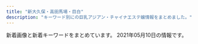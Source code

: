 ```yaml
---
title: "新大久保・高田馬場・目白"
description: "キーワード別にの巨乳アジアン・チャイナエステ嬢情報をまとめました。"
---
```


新着画像と新着キーワードをまとめています。
2021年05月10日の情報です。

<DmmAffiliateIns />
<KeywordTable
  shops={
    [
    {
        "img_links": [
            "http://www.aromaonly1.com/images/index_08.jpg",
            "http://www.aromaonly1.com/images/aromaonly1_468x60.png",
            "http://www.aromaonly1.com/uploads/b43afdf6c0db7020b472f89b05664984.jpg",
            "http://www.aromaonly1.com/images/fanhui.png",
            "http://www.aromaonly1.com/uploads/015cba9c432d730d26583fe998534fa6.jpg",
            "http://www.aromaonly1.com/uploads/ac75f516de3602f2ed5de1d9e2383a35.jpg",
            "http://www.aromaonly1.com/images/index_03.jpg",
            "http://www.aromaonly1.com/images/index_04.jpg",
            "http://www.aromaonly1.com/images/interior_10.jpg",
            "http://www.aromaonly1.com/images/index_06.jpg",
            "http://www.aromaonly1.com/images/index_02.jpg",
            "http://www.aromaonly1.com/images/index_21.jpg",
            "http://www.aromaonly1.com/uploads/39a20c0f1405de5aa73fad53492e41be.jpg",
            "http://www.aromaonly1.com/images/index_11.jpg",
            "http://www.aromaonly1.com/images/index_20.jpg",
            "http://www.aromaonly1.com/images/index_15.jpg",
            "http://www.aromaonly1.com/uploads/56e94a67d1aa4ea89d5f2064a387ab96.jpg",
            "http://www.aromaonly1.com/images/index_12.jpg",
            "http://www.aromaonly1.com/images/girls_10.jpg",
            "http://www.aromaonly1.com/uploads/8e9e8b4d89b256773f17dff61368328c.jpg",
            "http://www.aromaonly1.com/uploads/66dc68de1f9c001b6f15d52303314efc.jpg",
            "http://www.aromaonly1.com/uploads/18799c1985ca7d1cd026808323ec51c2.jpg",
            "http://www.aromaonly1.com/images/index_19.jpg",
            "http://www.aromaonly1.com/uploads/3e6ede4dd71b9611bfc0fc01fff82057.jpg",
            "http://www.aromaonly1.com/my_work/images/pic1.png",
            "http://www.aromaonly1.com/images/service_11.jpg",
            "http://www.aromaonly1.com/images/index_14.jpg",
            "http://www.aromaonly1.com/images/index_01.jpg",
            "http://www.aromaonly1.com/images/index_18.jpg",
            "http://www.aromaonly1.com/images/index_16.jpg",
            "http://www.aromaonly1.com/images/service_10.jpg",
            "http://www.aromaonly1.com/uploads/2f5941103973429d3981087968a845a3.jpg",
            "http://www.aromaonly1.com/images/index_05.jpg",
            "http://www.aromaonly1.com/uploads/e01fa669285bc99ba782abfd90a08bb2.jpg",
            "http://www.aromaonly1.com/uploads/0d74a4af5e268e3562daa56048c13906.jpg",
            "http://www.aromaonly1.com/images/link_10.jpg",
            "http://www.aromaonly1.com/uploads/5f4083d49285cbe64774b1bd70e86150.jpg",
            "http://www.aromaonly1.com/images/index_07.jpg",
            "http://www.aromaonly1.com/images/index_17.jpg",
            "http://www.aromaonly1.com/uploads/c24b4a66b959c50d941c227e2167e47a.jpg"
        ],
        "keywords": {
            "C": 3,
            "88": 3,
            "E": 2,
            "D": 2,
            "86": 4
        },
        "name": "NEW ONLY ONE",
        "station": "JR\u9ad8\u7530\u99ac\u5834\u99c5",
        "url": "http://www.aromaonly1.com/"
    },
    {
        "keywords": {
            "C": 36
        },
        "img_links": [
            "http://aes-salon.com/scdl/staff/10341mb.jpg",
            "http://aes-salon.com/img/access/roaddm.png",
            "http://aes-salon.com/scdl/staff/10631.jpg",
            "http://aes-salon.com/scdl/staff/10711mb.jpg",
            "http://aes-salon.com/scdl/staff/10411mb.jpg",
            "http://aes-salon.com/img/ttl_staff.png",
            "http://aes-salon.com/scdl/staff/10693.jpg",
            "http://aes-salon.com/pic/top2.jpg",
            "http://aes-salon.com/pic/head.jpg",
            "http://aes-salon.com/scdl/staff/10562.jpg",
            "http://aes-salon.com/scdl/staff/10081.jpg",
            "http://aes-salon.com/scdl/staff/10561mb.jpg",
            "http://aes-salon.com/scdl/staff/10651mb.jpg",
            "http://aes-salon.com/scdl/staff/10461.jpg",
            "http://aes-salon.com/scdl/staff/10661.jpg",
            "http://aes-salon.com/scdl/staff/10511mb.jpg",
            "http://aes-salon.com/scdl/staff/10561.jpg",
            "http://aes-salon.com/img/access/road1.jpg",
            "http://aes-salon.com/scdl/staff/10601.jpg",
            "http://aes-salon.com/scdl/staff/10471.jpg",
            "http://aes-salon.com/img/ttl_attbnr.jpg",
            "http://aes-salon.com/scdl/staff/10591mb.jpg",
            "http://aes-salon.com/scdl/staff/10502.jpg",
            "http://aes-salon.com/scdl/staff/10691mb.jpg",
            "http://aes-salon.com/scdl/staff/10441mb.jpg",
            "http://aes-salon.com/img/ttl_att.png",
            "http://aes-salon.com/scdl/staff/10341.jpg",
            "http://aes-salon.com/scdl/staff/10092.jpg",
            "http://aes-salon.com/img/ttl_bekan.jpg",
            "http://aes-salon.com/img/system/campaign.jpg",
            "http://aes-salon.com/scdl/staff/10441.jpg",
            "http://aes-salon.com/scdl/staff/10563.jpg",
            "http://aes-salon.com/scdl/staff/10291mb.jpg",
            "http://aes-salon.com/scdl/staff/10601mb.jpg",
            "http://aes-salon.com/scdl/staff/10091.jpg",
            "http://aes-salon.com/scdl/staff/10641mb.jpg",
            "http://aes-salon.com/scdl/staff/10571mb.jpg",
            "http://aes-salon.com/scdl/staff/10121.jpg",
            "http://aes-salon.com/scdl/staff/10671mb.jpg",
            "http://aes-salon.com/scdl/staff/10621.jpg",
            "http://aes-salon.com/scdl/staff/10621mb.jpg",
            "http://aes-salon.com/scdl/staff/10121mb.jpg",
            "http://aes-salon.com/scdl/staff/10501mb.jpg",
            "http://aes-salon.com/scdl/staff/10291.jpg",
            "http://aes-salon.com/scdl/staff/10083.jpg",
            "http://aes-salon.com/scdl/staff/10511.jpg",
            "http://aes-salon.com/img/ttl_mobile.jpg",
            "http://aes-salon.com/scdl/staff/10462.jpg",
            "http://aes-salon.com/img/access/road3.jpg",
            "http://aes-salon.com/scdl/staff/10412.jpg",
            "http://aes-salon.com/scdl/staff/10342.jpg",
            "http://aes-salon.com/scdl/staff/10691.jpg",
            "http://aes-salon.com/scdl/staff/10701mb.jpg",
            "http://aes-salon.com/scdl/staff/10351.jpg",
            "http://aes-salon.com/scdl/staff/10711.jpg",
            "http://aes-salon.com/scdl/staff/10461mb.jpg",
            "http://aes-salon.com/scdl/staff/10292.jpg",
            "http://aes-salon.com/scdl/staff/10091mb.jpg",
            "http://aes-salon.com/scdl/staff/10081mb.jpg",
            "http://aes-salon.com/scdl/staff/10592.jpg",
            "http://aes-salon.com/scdl/staff/10661mb.jpg",
            "http://aes-salon.com/img/ttl_sister.png",
            "http://aes-salon.com/scdl/staff/10631mb.jpg",
            "http://aes-salon.com/scdl/staff/10471mb.jpg",
            "http://aes-salon.com/scdl/staff/10694.jpg",
            "http://aes-salon.com/scdl/staff/10671.jpg",
            "http://aes-salon.com/scdl/staff/10082.jpg",
            "http://aes-salon.com/scdl/staff/10122.jpg",
            "http://aes-salon.com/scdl/staff/10472.jpg",
            "http://aes-salon.com/img/access/road2.jpg",
            "http://aes-salon.com/pic/top1.jpg",
            "http://aes-salon.com/scdl/staff/10692.jpg",
            "http://aes-salon.com/scdl/staff/10351mb.jpg",
            "http://aes-salon.com/scdl/staff/10571.jpg",
            "http://aes-salon.com/img/access/road4.jpg",
            "http://aes-salon.com/scdl/staff/10651.jpg",
            "http://aes-salon.com/scdl/staff/10602.jpg",
            "http://aes-salon.com/scdl/staff/10591.jpg",
            "http://aes-salon.com/scdl/staff/10411.jpg",
            "http://aes-salon.com/scdl/staff/10701.jpg",
            "http://aes-salon.com/scdl/staff/10641.jpg",
            "http://aes-salon.com/img/ttl_nouka.jpg",
            "http://aes-salon.com/scdl/staff/10501.jpg",
            "http://aes-salon.com/i/files/homeimg.jpg"
        ],
        "url": "http://aes-salon.com/",
        "station": "JR\u5927\u4e45\u4fdd\u99c5\u5317\u53e3",
        "name": "Lovely Heart"
    },
    {
        "url": "http://familiar.ests.jp/",
        "keywords": {
            "83": 3,
            "C": 18,
            "86": 3
        },
        "name": "\u99ac\u5834one",
        "station": "JR\u9ad8\u7530\u99ac\u5834\u99c5\u65e9\u7a32\u7530\u53e3",
        "img_links": [
            "http://familiar.ests.jp/images/bian.jpg",
            "http://familiar.ests.jp/images/s_staff.png",
            "http://familiar.ests.jp/photos/sites/33/2020/10/2020101901153954.jpg",
            "http://familiar.ests.jp/images/staff_bj4s.png",
            "http://familiar.ests.jp/photos/sites/33/2020/10/2020101409554799.jpg",
            "http://familiar.ests.jp/photos/sites/33/2019/09/2019092718554568.jpg",
            "http://familiar.ests.jp/photos/sites/33/2019/09/2019092718570723.jpg",
            "http://familiar.ests.jp/photos/sites/33/2019/07/2019073009094778.jpg",
            "http://familiar.ests.jp/images/s_service.png",
            "http://familiar.ests.jp/images/staff_bj1s.png",
            "http://familiar.ests.jp/images/acc.png",
            "http://familiar.ests.jp/images/news.png",
            "http://familiar.ests.jp/images/info.png",
            "http://familiar.ests.jp/images/mobile.jpg",
            "http://familiar.ests.jp/images/top.jpg",
            "http://familiar.ests.jp/images/nei_bj1.png",
            "http://familiar.ests.jp/photos/sites/33/2019/09/2019092318545965.jpg",
            "http://familiar.ests.jp/images/service.jpg",
            "http://familiar.ests.jp/images/s_link.png"
        ]
    },
    {
        "name": "Honey At Home \u30cf\u30cb\u30fc\u30a2\u30c3\u30c8\u30db\u30fc\u30e0",
        "station": "JR\u9ad8\u7530\u99ac\u5834\u99c5\u65e9\u7a32\u7530\u53e3",
        "url": "http://www.china-es.info/",
        "img_links": [
            "http://www.china-es.info/images/int3.jpg",
            "http://www.china-es.info/images/rec2.jpg",
            "http://www.china-es.info/images/rec1.jpg",
            "http://www.china-es.info/images/mobile.jpg",
            "http://www.china-es.info/img/ringo1.jpg",
            "http://www.china-es.info/images/menu/staff.jpg",
            "http://www.china-es.info/img/nana2.jpg",
            "http://www.china-es.info/images/news.jpg",
            "http://www.china-es.info/images/menu/interior.jpg",
            "http://www.china-es.info/images/head.jpg",
            "http://www.china-es.info/images/int2.jpg",
            "http://www.china-es.info/images/menu/top.jpg",
            "http://www.china-es.info/images/int4.jpg",
            "http://www.china-es.info/images/sys2.jpg",
            "http://www.china-es.info/img/nana1.jpg",
            "http://www.china-es.info/images/top.jpg",
            "http://www.china-es.info/images/sys3.jpg",
            "http://www.china-es.info/images/staff_t.jpg",
            "http://www.china-es.info/images/sys1.jpg",
            "http://www.china-es.info/images/interior_t.jpg",
            "http://www.china-es.info/img/hibiki1.jpg",
            "http://www.china-es.info/images/int1.jpg"
        ],
        "keywords": {}
    },
    {
        "name": "RAN\uff5e\u30e9\u30f3\uff5e",
        "img_links": [
            "http://esthe.top/images/Bottom_02.jpg",
            "http://esthe.top/images/an_2_04.jpg",
            "http://esthe.top/images/staff_images/staff_04b.jpg",
            "http://esthe.top/images/demo/slider/tooltips/slide1.png",
            "http://esthe.top/images/demo/slider/images/slide2.png",
            "http://esthe.top/images/demo/slider/tooltips/slide5.png",
            "http://esthe.top/images/staff_images/staff_01a.jpg",
            "http://esthe.top/images/demo/slider/tooltips/slide4.png",
            "http://esthe.top/images/staff_images/staff_09b.jpg",
            "http://esthe.top/images/an_2_06.jpg",
            "http://esthe.top/images/room_images/gallery-02.jpg",
            "http://esthe.top/images/room_images/gallery-01.jpg",
            "http://esthe.top/images/room_images/gallery-06.jpg",
            "http://esthe.top/images/demo/slider/tooltips/slide3.png",
            "http://esthe.top/images/demo/slider/tooltips/slide2.png",
            "http://esthe.top/images/staff_images/staff_010b.jpg",
            "http://esthe.top/images/an_1_06.jpg",
            "http://esthe.top/images/staff_images/staff_09a.jpg",
            "http://esthe.top/images/an_1_07.jpg",
            "http://esthe.top/images/an_2_05.jpg",
            "http://esthe.top/images/room_images/gallery-03.jpg",
            "http://esthe.top/images/an_2_07.jpg",
            "http://esthe.top/images/an_1_04.jpg",
            "http://esthe.top/images/staff_images/staff_04a.jpg",
            "http://esthe.top/images/acs_ima/access-02.jpg",
            "http://esthe.top/images/an_2_03.jpg",
            "http://esthe.top/images/an_1_03.jpg",
            "http://esthe.top/images/acs_ima/access-04.jpg",
            "http://esthe.top/images/staff_images/staff_012a.jpg",
            "http://esthe.top/images/room_images/index-02.jpg",
            "http://esthe.top/images/demo/slider/images/slide4.png",
            "http://esthe.top/images/acs_ima/access-03.jpg",
            "http://esthe.top/images/staff_images/staff_07b.jpg",
            "http://esthe.top/images/an_1_05.jpg",
            "http://esthe.top/images/an_2_02.jpg",
            "http://esthe.top/images/demo/slider/images/slide5.png",
            "http://esthe.top/images/staff_images/staff_010a.jpg",
            "http://esthe.top/images/room_images/index-01.jpg",
            "http://esthe.top/images/Bottom_01.jpg",
            "http://esthe.top/images/acs_ima/access-01.jpg",
            "http://esthe.top/images/demo/slider/images/slide1.png",
            "http://esthe.top/images/staff_images/staff_07a.jpg",
            "http://esthe.top/images/staff_images/staff_01b.jpg",
            "http://esthe.top/images/room_images/gallery-05.jpg",
            "http://esthe.top/images/QRcode.jpg",
            "http://esthe.top/images/room_images/gallery-04.jpg",
            "http://esthe.top/images/an_1_02.jpg",
            "http://esthe.top/images/demo/slider/images/slide3.png"
        ],
        "station": "JR\u9ad8\u7530\u99ac\u5834\u99c5\u6771\u53e3",
        "url": "http://esthe.top/",
        "keywords": {}
    },
    {
        "url": "http://massage-1.net/",
        "name": "\u697d\u5712",
        "station": "JR\u9ad8\u7530\u99ac\u5834\u99c5\u65e9\u7a32\u7530\u53e3",
        "keywords": {},
        "img_links": [
            "http://massage-1.net/images/page_top.png",
            "http://massage-1.net/images/top/top_03.jpg",
            "http://massage-1.net/images/top/top_02.jpg",
            "http://massage-1.net/images/top/top_01.jpg",
            "http://massage-1.net/images/home/top.jpg",
            "http://massage-1.net/images/top/top_04.jpg",
            "http://massage-1.net/images/top/top_08.png",
            "http://massage-1.net/images/top/top_06.jpg",
            "http://massage-1.net/images/top/top_05.jpg",
            "http://massage-1.net/images/staff_image/staf_05a.jpg"
        ]
    },
    {
        "station": "JR\u65b0\u5927\u4e45\u4fdd\u99c5",
        "img_links": [
            "http://www.harunoyume.com/images/service-image.jpg",
            "http://www.harunoyume.com/images/discount.jpg",
            "http://www.harunoyume.com/images/covergirl.jpg",
            "http://www.harunoyume.com/images/campaign.jpg"
        ],
        "url": "http://www.harunoyume.com/",
        "name": "\u6625\u306e\u5922",
        "keywords": {}
    },
    {
        "keywords": {},
        "station": "JR\u5927\u4e45\u4fdd\u99c5\u5317\u53e3",
        "url": "http://p-aroma.work/",
        "name": "\u7652\u3057\u306e\u51fa\u4f1a\u3044",
        "img_links": [
            "http://p-aroma.work/images/7.jpg",
            "http://p-aroma.work/images/4.jpg",
            "http://p-aroma.work/img/mayu1.png",
            "http://p-aroma.work/img/mirai1.png",
            "http://p-aroma.work/images/staff_t.png",
            "http://p-aroma.work/staff/mirai.jpg",
            "http://p-aroma.work/staff/ayaka.jpg",
            "http://p-aroma.work/img/rina1.png",
            "http://p-aroma.work/images/s2.jpg",
            "http://p-aroma.work/images/sys.png",
            "http://p-aroma.work/images/s1.png",
            "http://p-aroma.work/staff/rina.jpg",
            "http://p-aroma.work/images/3.jpg",
            "http://p-aroma.work/img/kasumi1.png",
            "http://p-aroma.work/staff/mayu.jpg",
            "http://p-aroma.work/images/6.jpg",
            "http://p-aroma.work/images/tel.jpg",
            "http://p-aroma.work/images/interior_t.png",
            "http://p-aroma.work/staff/haru.jpg",
            "http://p-aroma.work/images/s1.jpg",
            "http://p-aroma.work/images/2.jpg",
            "http://p-aroma.work/images/news.jpg",
            "http://p-aroma.work/img/ayaka1.png",
            "http://p-aroma.work/images/mobile.jpg",
            "http://p-aroma.work/images/int2.png",
            "http://p-aroma.work/images/head.jpg",
            "http://p-aroma.work/img/haru1.png",
            "http://p-aroma.work/images/1.jpg",
            "http://p-aroma.work/staff/kasumi.jpg",
            "http://p-aroma.work/images/int1.png"
        ]
    },
    {
        "name": "\u7e01\u4e2d\u7e01\uff5e\u3048\u3093\u3061\u3085\u3046\u3048\u3093\uff5e",
        "url": "http://www.enchuen.com/",
        "img_links": [
            "http://www.enchuen.com/images/img_service02.png",
            "http://www.enchuen.com/images/interior02.jpg",
            "http://www.enchuen.com/images/ins_footer.png",
            "http://www.enchuen.com/images/img_service03.png",
            "http://www.enchuen.com/images/interior04.jpg",
            "http://www.enchuen.com/images/therapist_yume_s.jpg",
            "http://www.enchuen.com/images/mess_footer.png",
            "http://www.enchuen.com/images/h2_alliancegide.png",
            "http://www.enchuen.com/images/therapist_kaori.jpg",
            "http://www.enchuen.com/images/therapist_kaori_s.jpg",
            "http://www.enchuen.com/images/img_slider02.png",
            "http://www.enchuen.com/images/h2_twitter.png",
            "http://www.enchuen.com/images/therapist_yume.jpg",
            "http://www.enchuen.com/images/therapist_noa_s.jpg",
            "http://www.enchuen.com/images/btn_gnavi05_no.png",
            "http://www.enchuen.com/images/img_service06.png",
            "http://www.enchuen.com/images/interior03_s.jpg",
            "http://www.enchuen.com/images/tel_header.png",
            "http://www.enchuen.com/images/img_aromaoil.png",
            "http://www.enchuen.com/images/h2_alltherapist.png",
            "http://www.enchuen.com/images/img_slider01.png",
            "http://www.enchuen.com/images/btn_gnavi01_no.png",
            "http://www.enchuen.com/images/ins_header.png",
            "http://www.enchuen.com/images/q_qa.png",
            "http://www.enchuen.com/images/h2_link01.png",
            "http://www.enchuen.com/images/icon_eng.png",
            "http://www.enchuen.com/images/icon_chi.png",
            "http://www.enchuen.com/images/h2_information.png",
            "http://www.enchuen.com/images/top_slider6.jpg",
            "http://www.enchuen.com/images/img_service05.png",
            "http://www.enchuen.com/images/mail_header.png",
            "http://www.enchuen.com/images/btn_gnavi02_no.png",
            "http://www.enchuen.com/images/img_service01.png",
            "http://www.enchuen.com/images/btn_gnavi04_no.png",
            "http://www.enchuen.com/images/top_slider3.jpg",
            "http://www.enchuen.com/images/h2_servicecontents.png",
            "http://www.enchuen.com/images/btn_gnavi06_no.png",
            "http://www.enchuen.com/images/top_slider2.jpg",
            "http://www.enchuen.com/images/h2_alliancegide2.png",
            "http://www.enchuen.com/images/interior01_s.jpg",
            "http://www.enchuen.com/images/img_comimgsoon.jpg",
            "http://www.enchuen.com/images/interior03.jpg",
            "http://www.enchuen.com/images/img_service04.png",
            "http://www.enchuen.com/images/tw_footer.png",
            "http://www.enchuen.com/images/interior02_s.jpg",
            "http://www.enchuen.com/images/img_slider03.png",
            "http://www.enchuen.com/images/tw_header.png",
            "http://www.enchuen.com/images/h2_instagam.png",
            "http://www.enchuen.com/images/interior04_s.jpg",
            "http://www.enchuen.com/images/h2_linkban.png",
            "http://www.enchuen.com/images/a_qa.png",
            "http://www.enchuen.com/images/ban-tel.png",
            "http://www.enchuen.com/images/top_slider5.jpg",
            "http://www.enchuen.com/images/pagetop.png",
            "http://www.enchuen.com/images/therapist_noa.jpg",
            "http://www.enchuen.com/images/interior01.jpg",
            "http://www.enchuen.com/images/h2_qa.png",
            "http://www.enchuen.com/images/top_slider4.jpg",
            "http://www.enchuen.com/images/h2_contact.png",
            "http://www.enchuen.com/images/img_service07.png",
            "http://www.enchuen.com/images/top_slider1.jpg",
            "http://www.enchuen.com/images/therapist_yona.jpg",
            "http://www.enchuen.com/images/btn_gnavi03_no.png",
            "http://www.enchuen.com/images/therapist_yona_s.jpg"
        ],
        "keywords": {
            "C": 4
        },
        "station": "JR\u65b0\u5927\u4e45\u4fdd\u99c5"
    },
    {
        "station": "JR\u9ad8\u7530\u99ac\u5834\u99c5\u65e9\u7a32\u7530\u53e3",
        "name": "\u98a8\u96c5\u5802 \uff5e\u3075\u3046\u304c\u3069\u3046\uff5e",
        "url": "http://www.kity.work/",
        "keywords": {},
        "img_links": [
            "http://www.kity.work/images/1.jpg",
            "http://www.kity.work/images/head.jpg",
            "http://www.kity.work/images/staff_t.jpg",
            "http://www.kity.work/images/int1.jpg",
            "http://www.kity.work/images/ac2.jpg",
            "http://www.kity.work/staff/erina.jpg",
            "http://www.kity.work/images/interior_t.jpg",
            "http://www.kity.work/staff/sara.jpg",
            "http://www.kity.work/images/s1.jpg",
            "http://www.kity.work/img/aoi2.jpg",
            "http://www.kity.work/staff/nana.jpg",
            "http://www.kity.work/images/sys.jpg",
            "http://www.kity.work/staff/yuka.jpg",
            "http://www.kity.work/img/erina1.jpg",
            "http://www.kity.work/img/erina2.jpg",
            "http://www.kity.work/img/sara2.jpg",
            "http://www.kity.work/img/yuka2.jpg",
            "http://www.kity.work/images/5.jpg",
            "http://www.kity.work/images/int2.jpg",
            "http://www.kity.work/images/up.jpg",
            "http://www.kity.work/images/6.jpg",
            "http://www.kity.work/images/s2.jpg",
            "http://www.kity.work/images/tel.jpg",
            "http://www.kity.work/img/nana1.jpg",
            "http://www.kity.work/img/aoi1.jpg",
            "http://www.kity.work/images/tg.jpg",
            "http://www.kity.work/images/news.jpg",
            "http://www.kity.work/staff/aoi.jpg",
            "http://www.kity.work/images/7.jpg",
            "http://www.kity.work/img/yuka1.jpg",
            "http://www.kity.work/images/3.jpg",
            "http://www.kity.work/img/sara1.jpg",
            "http://www.kity.work/images/s1.png"
        ]
    },
    {
        "img_links": [
            "http://tkoi.work/sp/img/ai1.jpg",
            "http://tkoi.work/images/main_top.jpg",
            "http://tkoi.work/images/s1.png",
            "http://tkoi.work/sp/images/rec2.png",
            "http://tkoi.work/images/interior_t.jpg",
            "http://tkoi.work/img/koko1.jpg",
            "http://tkoi.work/sp/img/koko1.jpg",
            "http://tkoi.work/sp/images/ac2.png",
            "http://tkoi.work/sp/images/2.jpg",
            "http://tkoi.work/sp/images/info.png",
            "http://tkoi.work/images/int1.png",
            "http://tkoi.work/img/riri1.jpg",
            "http://tkoi.work/sp/menu/top.jpg",
            "http://tkoi.work/images/int2.png",
            "http://tkoi.work/images/b3.jpg",
            "http://tkoi.work/sp/menu/staff.jpg",
            "http://tkoi.work/sp/images/interior_t.png",
            "http://tkoi.work/images/news.png",
            "http://tkoi.work/sp/img/riri1.jpg",
            "http://tkoi.work/images/sm.jpg",
            "http://tkoi.work/images/3.jpg",
            "http://tkoi.work/sp/img/mika1.jpg",
            "http://tkoi.work/images/head.jpg",
            "http://tkoi.work/img/ai1.jpg",
            "http://tkoi.work/images/staff_t.jpg",
            "http://tkoi.work/sp/images/1.jpg",
            "http://tkoi.work/images/sys2.png",
            "http://tkoi.work/images/sys1.png",
            "http://tkoi.work/sp/images/int1.png",
            "http://tkoi.work/images/1.jpg",
            "http://tkoi.work/images/b1.jpg",
            "http://tkoi.work/images/main_footer.jpg",
            "http://tkoi.work/sp/images/news.jpg",
            "http://tkoi.work/sp/images/newsb.png",
            "http://tkoi.work/img/mika1.jpg",
            "http://tkoi.work/sp/images/int2.png",
            "http://tkoi.work/images/4.jpg",
            "http://tkoi.work/sp/images/footer.png",
            "http://tkoi.work/images/b2.jpg",
            "http://tkoi.work/sp/images/head.jpg",
            "http://tkoi.work/sp/images/3.jpg",
            "http://tkoi.work/sp/images/tel.jpg",
            "http://tkoi.work/images/2.jpg",
            "http://tkoi.work/sp/images/4.jpg",
            "http://tkoi.work/images/ta.jpg",
            "http://tkoi.work/images/mobile.jpg",
            "http://tkoi.work/sp/images/ac1.jpg",
            "http://tkoi.work/sp/images/info_t.jpg",
            "http://tkoi.work/sp/images/rec1.png",
            "http://tkoi.work/sp/images/staff_t.png",
            "http://tkoi.work/sp/images/sys.png"
        ],
        "keywords": {},
        "station": "JR\u9ad8\u7530\u99ac\u5834\u99c5\u65e9\u7a32\u7530\u53e3",
        "url": "http://tkoi.work/",
        "name": "\u604b"
    },
    {
        "keywords": {
            "\u30bb\u30af\u30b7\u30fc": 1,
            "E": 1,
            "C": 21
        },
        "url": "https://www.cocoro556.in/",
        "name": "COCORO",
        "img_links": [
            "https://www.cocoro556.in/img/girl/thumb/smain126332fd72809eba38056753c1720b05d8d5.jpg",
            "https://www.cocoro556.in/img/material/pd_st3.png",
            "https://www.cocoro556.in/img/material/gm6_rollover.png",
            "https://www.cocoro556.in/img/girl/list/slist146f806d031a1244ccfaa8b4d307f6ef6d7.jpg",
            "https://www.cocoro556.in/img/girl/thumb/smain1441346e3df3ff1cef1386c89c6ba9e9f72e.jpg",
            "https://www.cocoro556.in/img/camp/camp20210403short.jpg",
            "https://www.cocoro556.in/img/material/pageheaderimg1.jpg",
            "https://www.cocoro556.in/img/girl/thumb/smain14634879628e490d1ecf1cd7a9d727569f95.jpg",
            "https://www.cocoro556.in/img/material/gm4_rollout.png",
            "https://www.cocoro556.in/img/girl/main/smain1541a1f8e548a2959236fdd0e7abcde80ac7.jpg",
            "https://www.cocoro556.in/img/girl/main/smain1421b75436b0012f83588e08b8d8eb48c8c2.jpg",
            "https://www.cocoro556.in/img/material/p2_t2_subt1.png",
            "https://www.cocoro556.in/img/material/p2_t2_sub_m1_3.png",
            "https://www.cocoro556.in/img/material/p2_t2.png",
            "https://www.cocoro556.in/img/material/accminimgrev1.jpg",
            "https://www.cocoro556.in/img/material/pageheaderimg4.jpg",
            "https://www.cocoro556.in/img/material/p2_t2_subt5.png",
            "https://www.cocoro556.in/img/girl/list/slist167f0b4414b94d2c934624a47b21815ef54.jpg",
            "https://www.cocoro556.in/img/girl/thumb/smain16627090642c09cac745b0ded19f41e41b2c.jpg",
            "https://www.cocoro556.in/img/girl/thumb/smain1673d805234c8fbb465b0ed26b0a1e25b455.jpg",
            "https://www.cocoro556.in/img/material/gm1_rollout.png",
            "https://www.cocoro556.in/img/material/gm3_rollout.png",
            "https://www.cocoro556.in/img/girl/thumb/smain1543ab2e0ee9f9fde8103e9fe80e33b07761.jpg",
            "https://www.cocoro556.in/img/material/ftel.png",
            "https://www.cocoro556.in/img/girl/list/slist142b75436b0012f83588e08b8d8eb48c8c2.jpg",
            "https://www.cocoro556.in/img/material/p6_t1.png",
            "https://www.cocoro556.in/img/material/photost3rev1.png",
            "https://www.cocoro556.in/img/girl/thumb/smain16637090642c09cac745b0ded19f41e41b2c.jpg",
            "https://www.cocoro556.in/img/girl/thumb/smain1542a1f8e548a2959236fdd0e7abcde80ac7.jpg",
            "https://www.cocoro556.in/img/material/photost2rev1.png",
            "https://www.cocoro556.in/img/material/top_t4.png",
            "https://www.cocoro556.in/img/material/p5_t1.png",
            "https://www.cocoro556.in/img/material/p3_1_t1.png",
            "https://www.cocoro556.in/img/material/gm6_rollout.png",
            "https://www.cocoro556.in/img/material/gm1_rollover.png",
            "https://www.cocoro556.in/img/girl/main/smain16617090642c09cac745b0ded19f41e41b2c.jpg",
            "https://www.cocoro556.in/img/camp/camp20210501premium.jpg",
            "https://www.cocoro556.in/img/material/p2_t2_subt3.png",
            "https://www.cocoro556.in/img/material/p3_t1.png",
            "https://www.cocoro556.in/img/material/pageheaderimg3.jpg",
            "https://www.cocoro556.in/img/material/p2_t2_sub_m1_1.png",
            "https://www.cocoro556.in/img/material/p6_t2.png",
            "https://www.cocoro556.in/img/material/top_t1.png",
            "https://www.cocoro556.in/img/material/pd_st1.png",
            "https://www.cocoro556.in/img/material/p6_t3_subt1.png",
            "https://www.cocoro556.in/img/girl/thumb/smain1461f806d031a1244ccfaa8b4d307f6ef6d7.jpg",
            "https://www.cocoro556.in/img/material/top_t3_imgrev1.jpg",
            "https://www.cocoro556.in/img/material/gm5_rollover.png",
            "https://www.cocoro556.in/img/material/p2_t2_subt2.png",
            "https://www.cocoro556.in/img/girl/main/smain145116a1817d484392856fb102a075fe06df.jpg",
            "https://www.cocoro556.in/img/girl/thumb/smain1443346e3df3ff1cef1386c89c6ba9e9f72e.jpg",
            "https://www.cocoro556.in/img/girl/thumb/smain145216a1817d484392856fb102a075fe06df.jpg",
            "https://www.cocoro556.in/img/material/pageheaderimg2.jpg",
            "https://www.cocoro556.in/img/material/photost7.png",
            "https://www.cocoro556.in/img/girl/thumb/smain1491773ceed1a7cd35919e9c6866285fb943.jpg",
            "https://www.cocoro556.in/img/material/photost6.png",
            "https://www.cocoro556.in/img/material/top_t2.png",
            "https://www.cocoro556.in/img/girl/thumb/smain1462f806d031a1244ccfaa8b4d307f6ef6d7.jpg",
            "https://www.cocoro556.in/img/material/gm2_rollout.png",
            "https://www.cocoro556.in/img/girl/thumb/smain1672d805234c8fbb465b0ed26b0a1e25b455.jpg",
            "https://www.cocoro556.in/img/girl/main/smain1671d805234c8fbb465b0ed26b0a1e25b455.jpg",
            "https://www.cocoro556.in/img/girl/thumb/smain1493773ceed1a7cd35919e9c6866285fb943.jpg",
            "https://www.cocoro556.in/img/girl/thumb/smain145316a1817d484392856fb102a075fe06df.jpg",
            "https://www.cocoro556.in/img/girl/thumb/smain145116a1817d484392856fb102a075fe06df.jpg",
            "https://www.cocoro556.in/img/girl/thumb/smain1423ae12bc52cc115b3190fbe6a84a8ffa74.jpg",
            "https://www.cocoro556.in/img/material/p2_t2_subt4.png",
            "https://www.cocoro556.in/img/material/gm2_rollover.png",
            "https://www.cocoro556.in/img/girl/thumb/smain16617090642c09cac745b0ded19f41e41b2c.jpg",
            "https://www.cocoro556.in/img/material/top_t3_subt1.png",
            "https://www.cocoro556.in/img/girl/thumb/smain1541a1f8e548a2959236fdd0e7abcde80ac7.jpg",
            "https://www.cocoro556.in/img/girl/thumb/smain126142f85375ac3eb532582567360874d2d6.jpg",
            "https://www.cocoro556.in/img/girl/main/smain126142f85375ac3eb532582567360874d2d6.jpg",
            "https://www.cocoro556.in/img/girl/main/smain1461f806d031a1244ccfaa8b4d307f6ef6d7.jpg",
            "https://www.cocoro556.in/img/material/top_t3.png",
            "https://www.cocoro556.in/img/girl/main/smain1491773ceed1a7cd35919e9c6866285fb943.jpg",
            "https://www.cocoro556.in/img/girl/main/smain1441346e3df3ff1cef1386c89c6ba9e9f72e.jpg",
            "https://www.cocoro556.in/img/girl/thumb/smain1421b75436b0012f83588e08b8d8eb48c8c2.jpg",
            "https://www.cocoro556.in/img/material/photost5.png",
            "https://www.cocoro556.in/img/girl/thumb/smain1671d805234c8fbb465b0ed26b0a1e25b455.jpg",
            "https://www.cocoro556.in/img/material/pd_number.png",
            "https://www.cocoro556.in/img/girl/list/slist154a1f8e548a2959236fdd0e7abcde80ac7.jpg",
            "https://www.cocoro556.in/img/girl/thumb/smain1442346e3df3ff1cef1386c89c6ba9e9f72e.jpg",
            "https://www.cocoro556.in/img/girl/list/slist12642f85375ac3eb532582567360874d2d6.jpg",
            "https://www.cocoro556.in/img/camp/camp20210501.jpg",
            "https://www.cocoro556.in/img/material/p6_t2_subt1.png",
            "https://www.cocoro556.in/img/material/gm5_rollout.png",
            "https://www.cocoro556.in/img/girl/list/slist144346e3df3ff1cef1386c89c6ba9e9f72e.jpg",
            "https://www.cocoro556.in/img/girl/thumb/smain1422b75436b0012f83588e08b8d8eb48c8c2.jpg",
            "https://www.cocoro556.in/img/material/p2_t2_subt5_m2.png",
            "https://www.cocoro556.in/img/material/photost1.png",
            "https://www.cocoro556.in/img/girl/thumb/smain14922dea5bdda380e76839c012ab24bd9f82.jpg",
            "https://www.cocoro556.in/img/material/p2_t2_subt4_m1.png",
            "https://www.cocoro556.in/img/material/p6_t3.png",
            "https://www.cocoro556.in/img/material/p2_t2_sub_m1_2.png",
            "https://www.cocoro556.in/img/material/leftinfo.png",
            "https://www.cocoro556.in/img/material/gm3_rollover.png",
            "https://www.cocoro556.in/img/material/age_rollout.png",
            "https://www.cocoro556.in/img/material/p2_t2_subt5_m1.png",
            "https://www.cocoro556.in/img/material/mobilesite.png",
            "https://www.cocoro556.in/img/material/photost4rev1.png",
            "https://www.cocoro556.in/img/girl/thumb/smain126242f85375ac3eb532582567360874d2d6.jpg",
            "https://www.cocoro556.in/img/material/pd_st2.png",
            "https://www.cocoro556.in/img/girl/list/slist149a7ba2e87eeed7d2ede49599bc2037647.jpg",
            "https://www.cocoro556.in/img/girl/list/slist1667090642c09cac745b0ded19f41e41b2c.jpg",
            "https://www.cocoro556.in/img/girl/list/slist14516a1817d484392856fb102a075fe06df.jpg"
        ],
        "station": "JR\u5927\u4e45\u4fdd\u99c5\u5317\u53e3"
    },
    {
        "url": "http://kobo.mssg.jp/",
        "name": "\u6c34\u8272-\u30df\u30ba\u30a4\u30ed-",
        "station": "JR\u5927\u4e45\u4fdd\u99c5\u5317\u53e3",
        "keywords": {},
        "img_links": [
            "http://kobo.mssg.jp/images/top2.jpg",
            "http://kobo.mssg.jp/layer/images/top/top_08.png",
            "http://kobo.mssg.jp/layer/images/top/top_03.jpg",
            "http://kobo.mssg.jp/images/wenzi-staff.png",
            "http://kobo.mssg.jp/images/staff_9b.jpg",
            "http://kobo.mssg.jp/layer/images/top/top_01.jpg",
            "http://kobo.mssg.jp/images/s_info.png",
            "http://kobo.mssg.jp/images/staff_bj1.png",
            "http://kobo.mssg.jp/images/staff_9a.jpg",
            "http://kobo.mssg.jp/images/staff_2a.jpg",
            "http://kobo.mssg.jp/images/staff_8.jpg",
            "http://kobo.mssg.jp/layer/images/top/top_05.jpg",
            "http://kobo.mssg.jp/layer/images/top/top_06.jpg",
            "http://kobo.mssg.jp/images/staff_10a.jpg",
            "http://kobo.mssg.jp/images/info.png",
            "http://kobo.mssg.jp/images/staff_bj4.png",
            "http://kobo.mssg.jp/images/staff_8a.jpg",
            "http://kobo.mssg.jp/images/staff_4.jpg",
            "http://kobo.mssg.jp/layer/images/top/top_04.jpg",
            "http://kobo.mssg.jp/images/1.jpg",
            "http://kobo.mssg.jp/images/staff_2b.jpg",
            "http://kobo.mssg.jp/layer/images/top/top_02.jpg",
            "http://kobo.mssg.jp/layer/images/top.jpg",
            "http://kobo.mssg.jp/images/staff_5.jpg",
            "http://kobo.mssg.jp/images/top1.jpg"
        ]
    },
    {
        "station": "JR\u5927\u4e45\u4fdd\u99c5\u5317\u53e3",
        "keywords": {},
        "url": "http://gogonoheya.ies.fun/",
        "img_links": [],
        "name": "Rabenda\u30fb\u30e9\u30d9\u30f3\u30c0\u30fc"
    },
    {
        "url": "https://est-hana.com/",
        "img_links": [
            "https://est-hana.com/img/material/systme_t1.png",
            "https://est-hana.com/img/material/hosi5.png",
            "https://est-hana.com/img/girl/list/s88_list.jpg",
            "https://est-hana.com/img/material/accsess_picter2.jpg",
            "https://est-hana.com/img/girl/list/s173_list.jpg",
            "https://est-hana.com/img/material/photorenew3.jpg",
            "https://est-hana.com/img/girl/thumb/s173_2.jpg",
            "https://est-hana.com/img/material/gm3_rollout.png",
            "https://est-hana.com/img/material/sys_etc.png",
            "https://est-hana.com/img/girl/list/s86_face.jpg",
            "https://est-hana.com/img/girl/list/sface19753ce52e0264e81a8a42e5d3c84dd833e.jpg",
            "https://est-hana.com/img/girl/list/slist193a69a1a063a3159e298d18b691542266d.jpg",
            "https://est-hana.com/img/girl/list/s75_face.jpg",
            "https://est-hana.com/img/girl/list/slist19053cc33bb85f739f63e84c2ae2c41c2eb.jpg",
            "https://est-hana.com/img/girl/main/smain83165230fc40840a020ba3ed47600db4b4a.jpg",
            "https://est-hana.com/img/girl/main/smain110138adcf1cf026681bfa9a408199a21890.jpg",
            "https://est-hana.com/img/girl/list/s86_list.jpg",
            "https://est-hana.com/img/whatnew/20200304.jpg",
            "https://est-hana.com/img/material/month.png",
            "https://est-hana.com/img/girl/main/s75_1.jpg",
            "https://est-hana.com/img/material/systme_t2.png",
            "https://est-hana.com/img/girl/list/s77_face.jpg",
            "https://est-hana.com/img/material/photorenew4.jpg",
            "https://est-hana.com/img/material/photorenew2rev1.jpg",
            "https://est-hana.com/img/girl/thumb/smain1913da4fa2da2e801312734721e1a44d8e19.jpg",
            "https://est-hana.com/img/girl/thumb/smain19725e2ed7efe2de621955e09d12295a13ee.jpg",
            "https://est-hana.com/img/girl/list/s163_list.jpg",
            "https://est-hana.com/img/girl/list/sface199a8b144d9cbd006fc9dffdf23ad77de07.jpg",
            "https://est-hana.com/img/material/sys_option.png",
            "https://est-hana.com/img/girl/list/s173_face.jpg",
            "https://est-hana.com/img/girl/pickup/topgirl20180526173824.png",
            "https://est-hana.com/img/girl/main/s180_1.jpg",
            "https://est-hana.com/img/material/massa_t1.png",
            "https://est-hana.com/img/material/massap2.jpg",
            "https://est-hana.com/img/material/top_t6.png",
            "https://est-hana.com/img/girl/list/slist191ec56c0d5cc68365ea11e2e52a40272d8.jpg",
            "https://est-hana.com/img/girl/thumb/s180_1.jpg",
            "https://est-hana.com/img/girl/list/sface190e7f2a11706f93c08ab1eb76c57c0a501.jpg",
            "https://est-hana.com/img/girl/list/sface187386757ea62d773ca58e2457fc23b8e13.jpg",
            "https://est-hana.com/img/girl/list/sface8365230fc40840a020ba3ed47600db4b4a.jpg",
            "https://est-hana.com/img/material/top_t5.png",
            "https://est-hana.com/img/material/click_tel_btn.png",
            "https://est-hana.com/img/girl/thumb/smain1871110bf62c88dcefca310cdc127f9b11f2.jpg",
            "https://est-hana.com/img/girl/pickup/topgirl20180908131653.png",
            "https://est-hana.com/img/girl/pickup/pickup20190118192257.jpg",
            "https://est-hana.com/img/girl/pickup/pickup20190528135649.jpg",
            "https://est-hana.com/img/material/hosi4.png",
            "https://est-hana.com/img/girl/thumb/smain193281777917c863b2cd265723b9cb5a3c32.jpg",
            "https://est-hana.com/img/girl/list/sface191ec56c0d5cc68365ea11e2e52a40272d8.jpg",
            "https://est-hana.com/img/girl/thumb/smain2011f76f2060b2832bbbbc9d7dcf4a818dfe.jpg",
            "https://est-hana.com/img/camp/camp20210501.png",
            "https://est-hana.com/img/girl/thumb/s88_1.jpg",
            "https://est-hana.com/img/girl/thumb/smain1911ec56c0d5cc68365ea11e2e52a40272d8.jpg",
            "https://est-hana.com/img/girl/thumb/smain1102404ef9fc79e2a0a04d64b621c22a0c77.jpg",
            "https://est-hana.com/img/girl/main/smain184149673a0eecbfdaab27d1a016ce6f4281.jpg",
            "https://est-hana.com/img/material/massap7.jpg",
            "https://est-hana.com/img/material/massap4.jpg",
            "https://est-hana.com/img/material/day.png",
            "https://est-hana.com/img/girl/pickup/topgirl20180308214256.png",
            "https://est-hana.com/img/girl/list/sface201dc74ab8dea78d771771d5fda7bccc989.jpg",
            "https://est-hana.com/img/girl/main/smain197153ce52e0264e81a8a42e5d3c84dd833e.jpg",
            "https://est-hana.com/img/girl/pickup/pickup20190121202926.jpg",
            "https://est-hana.com/img/girl/list/s139_face.jpg",
            "https://est-hana.com/img/material/top_t2_img_rev2.jpg",
            "https://est-hana.com/img/girl/list/slist19753ce52e0264e81a8a42e5d3c84dd833e.jpg",
            "https://est-hana.com/img/material/massap1.jpg",
            "https://est-hana.com/img/material/gm6_rollout.png",
            "https://est-hana.com/img/material/gm2_rollout.png",
            "https://est-hana.com/img/material/m5.png",
            "https://est-hana.com/img/girl/main/smain1871110bf62c88dcefca310cdc127f9b11f2.jpg",
            "https://est-hana.com/img/girl/thumb/s173_1.jpg",
            "https://est-hana.com/img/girl/list/slist187110f9d5212fd19d8b8410ec6bff294e6.jpg",
            "https://est-hana.com/img/girl/pickup/pickup20190227121102.jpg",
            "https://est-hana.com/img/girl/list/slist189e9ae2d8752cd8b9474ebd62df9909f9b.jpg",
            "https://est-hana.com/img/material/photorenew5.jpg",
            "https://est-hana.com/img/girl/thumb/s86_1.jpg",
            "https://est-hana.com/img/material/sys_course1_rev2.png",
            "https://est-hana.com/img/girl/list/s88_face.jpg",
            "https://est-hana.com/img/girl/thumb/smain110138adcf1cf026681bfa9a408199a21890.jpg",
            "https://est-hana.com/img/girl/list/s139_list.jpg",
            "https://est-hana.com/img/girl/list/slist199a8b144d9cbd006fc9dffdf23ad77de07.jpg",
            "https://est-hana.com/img/girl/list/s77_list.jpg",
            "https://est-hana.com/img/material/d10.png",
            "https://est-hana.com/img/material/top_t4.png",
            "https://est-hana.com/img/girl/thumb/smain1902e7f2a11706f93c08ab1eb76c57c0a501.jpg",
            "https://est-hana.com/img/material/massap3.jpg",
            "https://est-hana.com/img/girl/list/s163_face.jpg",
            "https://est-hana.com/img/material/sys_course3_rev1.png",
            "https://est-hana.com/img/girl/pickup/pickup20180830201105.jpg",
            "https://est-hana.com/img/girl/pickup/topgirl20141227182718.png",
            "https://est-hana.com/img/material/gm5_rollout.png",
            "https://est-hana.com/img/girl/thumb/smain83165230fc40840a020ba3ed47600db4b4a.jpg",
            "https://est-hana.com/img/girl/main/smain1911ec56c0d5cc68365ea11e2e52a40272d8.jpg",
            "https://est-hana.com/img/girl/thumb/smain1901e7f2a11706f93c08ab1eb76c57c0a501.jpg",
            "https://est-hana.com/img/girl/pickup/pickup20141227182613.jpeg",
            "https://est-hana.com/img/girl/thumb/smain1912da4fa2da2e801312734721e1a44d8e19.jpg",
            "https://est-hana.com/img/girl/thumb/smain197153ce52e0264e81a8a42e5d3c84dd833e.jpg",
            "https://est-hana.com/img/girl/main/smain1931e3a7504f14e2050f14cb6782d72bb46c.jpg",
            "https://est-hana.com/img/material/top_t2.png",
            "https://est-hana.com/img/material/photorenew1.jpg",
            "https://est-hana.com/img/girl/list/slist8365230fc40840a020ba3ed47600db4b4a.jpg",
            "https://est-hana.com/img/material/line1.png",
            "https://est-hana.com/img/material/staffdetail_t1.png",
            "https://est-hana.com/img/girl/thumb/smain1931e3a7504f14e2050f14cb6782d72bb46c.jpg",
            "https://est-hana.com/img/girl/thumb/smain1891e9ae2d8752cd8b9474ebd62df9909f9b.jpg",
            "https://est-hana.com/img/girl/pickup/topgirl20140510202547.png",
            "https://est-hana.com/img/material/top_twitter.png",
            "https://est-hana.com/img/girl/pickup/topgirl20140502225842.png",
            "https://est-hana.com/img/girl/pickup/pickup20190118192153.jpg",
            "https://est-hana.com/img/girl/main/s88_1.jpg",
            "https://est-hana.com/img/material/gm1_rollout.png",
            "https://est-hana.com/img/girl/thumb/smain184149673a0eecbfdaab27d1a016ce6f4281.jpg",
            "https://est-hana.com/img/material/detailwaku.png",
            "https://est-hana.com/img/girl/list/s75_list.jpg",
            "https://est-hana.com/img/material/w1.png",
            "https://est-hana.com/img/whatnew/20200401min60.jpg",
            "https://est-hana.com/img/girl/pickup/pickup20191214162524.jpg",
            "https://est-hana.com/img/material/sframe2014.png",
            "https://est-hana.com/img/material/age.png",
            "https://est-hana.com/img/girl/pickup/pickup20181218104555.jpg",
            "https://est-hana.com/img/girl/list/sface189e9ae2d8752cd8b9474ebd62df9909f9b.jpg",
            "https://est-hana.com/img/girl/thumb/smain83265230fc40840a020ba3ed47600db4b4a.jpg",
            "https://est-hana.com/img/girl/list/sface18449673a0eecbfdaab27d1a016ce6f4281.jpg",
            "https://est-hana.com/img/girl/main/s173_1.jpg",
            "https://est-hana.com/img/girl/main/smain1901e7f2a11706f93c08ab1eb76c57c0a501.jpg",
            "https://est-hana.com/img/girl/main/s86_1.jpg",
            "https://est-hana.com/img/material/returnbtn.png",
            "https://est-hana.com/img/girl/pickup/pickup20191208191053.jpg",
            "https://est-hana.com/img/girl/list/slist2012ba9beda1a19f1ba57dcc87485d57321.jpg",
            "https://est-hana.com/img/girl/thumb/smain184249673a0eecbfdaab27d1a016ce6f4281.jpg",
            "https://est-hana.com/img/material/sys_course2_rev2.png",
            "https://est-hana.com/img/material/staff_t1.png",
            "https://est-hana.com/img/girl/list/sface193e3a7504f14e2050f14cb6782d72bb46c.jpg",
            "https://est-hana.com/img/girl/pickup/topgirl20190528141109.png",
            "https://est-hana.com/img/girl/list/s180_face.jpg",
            "https://est-hana.com/img/girl/main/smain2011f76f2060b2832bbbbc9d7dcf4a818dfe.jpg",
            "https://est-hana.com/img/girl/thumb/smain18725b09cd881b1f036f9f4970616c10b474.jpg",
            "https://est-hana.com/img/girl/main/smain1891e9ae2d8752cd8b9474ebd62df9909f9b.jpg",
            "https://est-hana.com/img/girl/pickup/pickup20180526173711.jpg",
            "https://est-hana.com/img/girl/pickup/topgirl20161016054301.png",
            "https://est-hana.com/img/material/top_t3.png",
            "https://est-hana.com/img/whatnew/20200401_mask.jpg",
            "https://est-hana.com/img/girl/list/sface110404ef9fc79e2a0a04d64b621c22a0c77.jpg",
            "https://est-hana.com/img/material/massap6.jpg",
            "https://est-hana.com/img/girl/thumb/s75_1.jpg",
            "https://est-hana.com/img/material/accsess_station.png",
            "https://est-hana.com/img/material/staff_t1rev1.png",
            "https://est-hana.com/img/material/massap5.jpg",
            "https://est-hana.com/img/material/gm4_rollout.png",
            "https://est-hana.com/img/girl/list/s180_list.jpg",
            "https://est-hana.com/img/girl/list/slist110d5ce8a5906e2cdaf90af47c9395e0dff.jpg",
            "https://est-hana.com/img/girl/list/slist18449673a0eecbfdaab27d1a016ce6f4281.jpg",
            "https://est-hana.com/img/material/topflashimg1.jpg",
            "https://est-hana.com/img/material/infopanel.png"
        ],
        "keywords": {
            "G": 1,
            "C": 40,
            "E": 2,
            "\u30c0\u30a4\u30ca\u30de\u30a4\u30c8": 1
        },
        "name": "\u82b1",
        "station": "JR\u5927\u4e45\u4fdd\u99c5\u5317\u53e3"
    },
    {
        "keywords": {
            "88": 27,
            "D": 182,
            "83": 9,
            "87": 72,
            "85": 18,
            "C": 2,
            "E": 36,
            "86": 94
        },
        "station": "JR\u65b0\u5927\u4e45\u4fdd\u99c5",
        "img_links": [
            "http://familiar.tyo.cm/photos/sites/37/2018/12/2018121903013346.jpg",
            "http://familiar.tyo.cm/photos/sites/37/2019/06/2019060406241084.jpg",
            "http://familiar.tyo.cm/photos/sites/37/2019/03/2019032406115440.jpg",
            "http://familiar.tyo.cm/photos/sites/37/2019/09/201909270657496.jpg",
            "http://familiar.tyo.cm/photos/sites/37/2019/12/2019120502264671.jpg",
            "http://familiar.tyo.cm/photos/sites/37/2019/10/2019102502193551.jpg",
            "http://familiar.tyo.cm/images/top.png",
            "http://familiar.tyo.cm/photos/sites/37/2019/10/2019100304481325.jpg",
            "http://familiar.tyo.cm/photos/sites/37/2019/12/2019120401354980.jpg",
            "http://familiar.tyo.cm/photos/sites/37/2019/03/2019032406115446.jpg",
            "http://familiar.tyo.cm/photos/sites/37/2019/10/2019102408541458.jpg",
            "http://familiar.tyo.cm/images/s_link.jpg",
            "http://familiar.tyo.cm/photos/sites/37/2019/03/2019032406115312.jpg",
            "http://familiar.tyo.cm/photos/sites/37/2019/10/2019102502193826.jpg",
            "http://familiar.tyo.cm/photos/sites/37/2019/06/2019061502562798.jpg",
            "http://familiar.tyo.cm/photos/sites/37/2019/03/2019032406115311.jpg",
            "http://familiar.tyo.cm/images/1.png",
            "http://familiar.tyo.cm/photos/sites/37/2019/09/2019090503385014.jpg",
            "http://familiar.tyo.cm/photos/sites/37/2019/11/2019110802115992.jpg",
            "http://familiar.tyo.cm/photos/sites/37/2019/06/2019061502562745.jpg",
            "http://familiar.tyo.cm/photos/sites/37/2019/03/2019032406115598.jpg",
            "http://familiar.tyo.cm/photos/sites/37/2019/12/201912130833132.jpg",
            "http://familiar.tyo.cm/photos/sites/37/2019/03/2019031806471671.jpg",
            "http://familiar.tyo.cm/photos/sites/37/2019/06/2019060406161857.jpg",
            "http://familiar.tyo.cm/photos/sites/37/2019/12/2019120401355046.jpg",
            "http://familiar.tyo.cm/photos/sites/37/2019/11/2019112902341792.jpg",
            "http://familiar.tyo.cm/photos/sites/37/2019/12/2019120401354873.jpg",
            "http://familiar.tyo.cm/photos/sites/37/2019/03/2019032406115451.jpg",
            "http://familiar.tyo.cm/photos/sites/37/2019/06/2019061502562797.jpg",
            "http://familiar.tyo.cm/photos/sites/37/2019/03/2019032406115491.jpg",
            "http://familiar.tyo.cm/images/mobile.jpg",
            "http://familiar.tyo.cm/photos/sites/37/2019/12/2019120502265383.jpg",
            "http://familiar.tyo.cm/images/s_staff.jpg",
            "http://familiar.tyo.cm/photos/sites/37/2018/12/2018121903022968.jpg",
            "http://familiar.tyo.cm/photos/sites/37/2019/11/2019112002511160.jpg",
            "http://familiar.tyo.cm/images/s_news.jpg",
            "http://familiar.tyo.cm/photos/sites/37/2019/06/201906040617136.jpg",
            "http://familiar.tyo.cm/photos/sites/37/2019/06/2019062210030384.jpg",
            "http://familiar.tyo.cm/images/tel.png"
        ],
        "name": "Familiar\u30fb\u30d5\u30a1\u30df\u30ea\u30fc\u30a2",
        "url": "http://familiar.tyo.cm/"
    },
    {
        "url": "https://venus.tyo.ac/",
        "img_links": [],
        "keywords": {},
        "name": "Venus -\u30f4\u30a3\u30fc\u30ca\u30b9-",
        "station": "JR\u5927\u4e45\u4fdd\u99c5\u5357\u53e3"
    },
    {
        "keywords": {
            "D": 1,
            "88": 4,
            "87": 4,
            "C": 7
        },
        "url": "http://www.y-rlx.site/",
        "img_links": [
            "http://www.y-rlx.site/images/index_03.jpg",
            "http://www.y-rlx.site/images/index_07.jpg",
            "http://www.y-rlx.site/images/index_20.jpg",
            "http://www.y-rlx.site/images/rec_09.jpg",
            "http://www.y-rlx.site/images/index_08.jpg",
            "http://y-rlx.site/images/index_07.jpg",
            "http://www.y-rlx.site/images/upload/thumb/a3dc59474308193e.jpg",
            "http://www.y-rlx.site/images/upload/thumb/855f910df0047867.jpg",
            "http://www.y-rlx.site/images/index_15.jpg",
            "http://www.y-rlx.site/images/index_09.jpg",
            "http://www.y-rlx.site/images/upload/thumb/7ec52ffef2544273.jpg",
            "http://www.y-rlx.site/images/upload/thumb/2c7fdde9ad97892b.jpg",
            "http://www.y-rlx.site/images/index_13.jpg",
            "http://www.y-rlx.site/images/index_02.jpg",
            "http://www.y-rlx.site/images/card.jpg",
            "http://www.y-rlx.site/images/upload/thumb/0776a8acf9219785.jpg",
            "http://www.y-rlx.site/images/index_04.jpg",
            "http://www.y-rlx.site/images/index_19.jpg",
            "http://www.y-rlx.site/images/staff_09.jpg",
            "http://www.y-rlx.site/images/index_10.jpg",
            "http://www.y-rlx.site/girl/01.jpg",
            "http://www.y-rlx.site/images/upload/thumb/0a4230132522743d.jpg",
            "http://www.y-rlx.site/images/index_01.jpg",
            "http://www.y-rlx.site/images/info.jpg",
            "http://www.y-rlx.site/images/upload/thumb/117cc02414cb58fe.jpg",
            "http://www.y-rlx.site/images/index_11.jpg",
            "http://www.y-rlx.site/images/index_18.jpg",
            "http://www.y-rlx.site/girl/04.jpg",
            "http://www.y-rlx.site/images/index_06.jpg",
            "http://www.y-rlx.site/images/index_05.jpg",
            "http://www.y-rlx.site/images/upload/thumb/ff974991237a3b19.jpg",
            "http://www.y-rlx.site/images/upload/thumb/e0a26e58e17a1416.jpg",
            "http://www.y-rlx.site/girl/05.jpg",
            "http://www.y-rlx.site/girl/03.jpg",
            "http://www.y-rlx.site/images/rec.jpg",
            "http://www.y-rlx.site/images/info_09.jpg",
            "http://y-rlx.site/images/index_04.jpg",
            "http://www.y-rlx.site/images/upload/thumb/0d7b4714c8aced28.jpg",
            "http://www.y-rlx.site/images/upload/thumb/7ef0dbd713e60157.jpg",
            "http://www.y-rlx.site/girl/02.jpg"
        ],
        "station": "JR\u9ad8\u7530\u99ac\u5834\u99c5\u65e9\u7a32\u7530\u53e3",
        "name": "\u60a0\u30a8\u30b9\u30c6"
    },
    {
        "station": "JR\u65b0\u5927\u4e45\u4fdd\u99c5",
        "url": "https://tsukinohana88.wixsite.com/index",
        "name": "\u6708\u306e\u82b1",
        "img_links": [
            "https://static.wixstatic.com/media/71aabe_7fde48e91203411687f75bf66049b810~mv2.jpg",
            "https://static.wixstatic.com/media/80a184_60e3e10d71c6473ca82f313fefc49773~mv2.png",
            "https://static.wixstatic.com/media/80a184_fc46eb4762dc45d5aaded3823ed9ff89~mv2.png",
            "https://static.wixstatic.com/media/80a184_40c0679b081a48f9bb573cda81913473~mv2.png",
            "https://static.wixstatic.com/media/80a184_9dc0d14b20d54a71a6cb9f57217e8a32~mv2.png",
            "https://static.wixstatic.com/media/80a184_685d8785c64448469efbaecd356f0615~mv2.jpg",
            "https://static.wixstatic.com/media/80a184_a8f91b6640fd4492af590f16ac685c66~mv2.png",
            "https://static.wixstatic.com/media/80a184_a8e12af9159e4af2bbd2cf724caf4e6a~mv2.jpeg",
            "https://static.wixstatic.com/media/80a184_5208b825bc574a8e8c38cfed61640f7b~mv2.png",
            "https://static.wixstatic.com/media/80a184_f4cca0709e8a42dfbc72e26393934723~mv2.jpg",
            "https://static.wixstatic.com/media/80a184_b70a2c117ac542f79ec2a2014b642be4~mv2.png",
            "https://static.wixstatic.com/media/80a184_126746405a7f40f191a12f71b777ea41~mv2.png",
            "https://static.wixstatic.com/media/80a184_6f8a99a76cfa4e8cb6871f8cdc4667f5~mv2.png",
            "https://static.wixstatic.com/media/80a184_37c7b495532e44808fa932ada8728921~mv2.png"
        ],
        "keywords": {}
    },
    {
        "img_links": [
            "http://aes-treat.com/scdl/staff/10771.jpg",
            "http://aes-treat.com/pic/top1.jpg",
            "http://aes-treat.com/scdl/staff/10841mb.jpg",
            "http://aes-treat.com/scdl/staff/10861.jpg",
            "http://aes-treat.com/scdl/staff/10651.jpg",
            "http://aes-treat.com/scdl/staff/10771mb.jpg",
            "http://aes-treat.com/scdl/staff/11081mb.jpg",
            "http://aes-treat.com/scdl/staff/11121mb.jpg",
            "http://aes-treat.com/scdl/staff/10972.jpg",
            "http://aes-treat.com/scdl/staff/10902.jpg",
            "http://aes-treat.com/scdl/staff/10681mb.jpg",
            "http://aes-treat.com/scdl/staff/11081.jpg",
            "http://aes-treat.com/scdl/staff/11051mb.jpg",
            "http://aes-treat.com/scdl/staff/10971.jpg",
            "http://aes-treat.com/scdl/staff/11121.jpg",
            "http://aes-treat.com/img/ttl_attbnr.jpg",
            "http://aes-treat.com/scdl/staff/10811mb.jpg",
            "http://aes-treat.com/scdl/staff/10901.jpg",
            "http://aes-treat.com/scdl/staff/10171mb.jpg",
            "http://aes-treat.com/scdl/staff/11181mb.jpg",
            "http://aes-treat.com/img/ttl_nouka.jpg",
            "http://aes-treat.com/pic/head.jpg",
            "http://aes-treat.com/scdl/staff/10681.jpg",
            "http://aes-treat.com/scdl/staff/10721.jpg",
            "http://aes-treat.com/scdl/staff/10941.jpg",
            "http://aes-treat.com/img/ttl_sister.png",
            "http://aes-treat.com/scdl/staff/10171.jpg",
            "http://aes-treat.com/i/files/homeimg.jpg",
            "http://aes-treat.com/scdl/staff/11041.jpg",
            "http://aes-treat.com/scdl/staff/11151.jpg",
            "http://aes-treat.com/scdl/staff/10891mb.jpg",
            "http://aes-treat.com/scdl/staff/10811.jpg",
            "http://aes-treat.com/scdl/staff/11101.jpg",
            "http://aes-treat.com/scdl/staff/10861mb.jpg",
            "http://aes-treat.com/scdl/staff/10651mb.jpg",
            "http://aes-treat.com/scdl/staff/11131.jpg",
            "http://aes-treat.com/img/ttl_mobile.jpg",
            "http://aes-treat.com/scdl/staff/10721mb.jpg",
            "http://aes-treat.com/scdl/staff/11171mb.jpg",
            "http://aes-treat.com/scdl/staff/11051.jpg",
            "http://aes-treat.com/img/ttl_att.png",
            "http://aes-treat.com/scdl/staff/11041mb.jpg",
            "http://aes-treat.com/scdl/staff/11161mb.jpg",
            "http://aes-treat.com/scdl/staff/11091mb.jpg",
            "http://aes-treat.com/scdl/staff/11171.jpg",
            "http://aes-treat.com/scdl/staff/10981mb.jpg",
            "http://aes-treat.com/scdl/staff/10891.jpg",
            "http://aes-treat.com/scdl/staff/11111.jpg",
            "http://aes-treat.com/img/system/campaign.jpg",
            "http://aes-treat.com/scdl/staff/11101mb.jpg",
            "http://aes-treat.com/scdl/staff/11181.jpg",
            "http://aes-treat.com/scdl/staff/11161.jpg",
            "http://aes-treat.com/img/ttl_staff.png",
            "http://aes-treat.com/scdl/staff/10841.jpg",
            "http://aes-treat.com/scdl/staff/10901mb.jpg",
            "http://aes-treat.com/scdl/staff/11111mb.jpg",
            "http://aes-treat.com/pic/top2.jpg",
            "http://aes-treat.com/scdl/staff/10981.jpg",
            "http://aes-treat.com/scdl/staff/10842.jpg",
            "http://aes-treat.com/scdl/staff/11131mb.jpg",
            "http://aes-treat.com/scdl/staff/11162.jpg",
            "http://aes-treat.com/scdl/staff/11091.jpg",
            "http://aes-treat.com/scdl/staff/10941mb.jpg",
            "http://aes-treat.com/scdl/staff/10971mb.jpg",
            "http://aes-treat.com/scdl/staff/11151mb.jpg"
        ],
        "url": "http://aes-treat.com/",
        "keywords": {
            "C": 36
        },
        "name": "Lovely Heart \u5927\u4e45\u4fdd\u5225\u9928",
        "station": "JR\u5927\u4e45\u4fdd\u99c5\u5317\u53e3"
    },
    {
        "name": "Pretty \uff5e\u30d7\u30ea\u30c6\u30a3\u30fc\uff5e",
        "station": "JR\u9ad8\u7530\u99ac\u5834\u99c5",
        "img_links": [
            "http://pretty.este.work/nana.jpg",
            "http://pretty.este.work/ayumi.jpg",
            "http://pretty.este.work/interior_t.jpg",
            "http://pretty.este.work/hana.jpg",
            "http://pretty.este.work/rec1.png",
            "http://pretty.este.work/up.jpg",
            "http://pretty.este.work/sayurin.jpg",
            "http://pretty.este.work/head.jpg",
            "http://pretty.este.work/erika.jpg",
            "http://pretty.este.work/3.jpg",
            "http://pretty.este.work/rei.jpg",
            "http://pretty.este.work/kaka.jpg",
            "http://pretty.este.work/4.jpg",
            "http://pretty.este.work/ami.jpg",
            "http://pretty.este.work/2.jpg",
            "http://pretty.este.work/tg.jpg",
            "http://pretty.este.work/riri.jpg",
            "http://pretty.este.work/int1.png",
            "http://pretty.este.work/news.jpg",
            "http://pretty.este.work/sakura.jpg",
            "http://pretty.este.work/rabu.jpg",
            "http://pretty.este.work/staff_t.jpg",
            "http://pretty.este.work/1.jpg",
            "http://pretty.este.work/rec2.png"
        ],
        "url": "http://pretty.este.work/",
        "keywords": {}
    }
]
}
/>
<DmmAffiliateScript />
